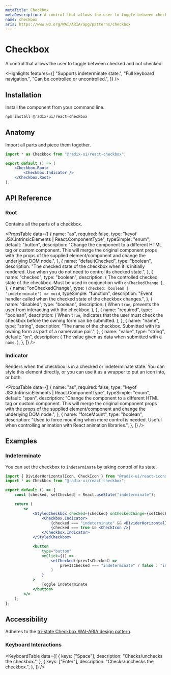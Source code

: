 ```yaml
---
metaTitle: Checkbox
metaDescription: A control that allows the user to toggle between checked and not checked.
name: checkbox
aria: https://www.w3.org/WAI/ARIA/apg/patterns/checkbox
---
```


# Checkbox

<Description>
	A control that allows the user to toggle between checked and not checked.
</Description>

<Highlights
	features={[
		"Supports indeterminate state.",
		"Full keyboard navigation.",
		"Can be controlled or uncontrolled.",
	]}
/>

## Installation

Install the component from your command line.

```bash
npm install @radix-ui/react-checkbox
```

## Anatomy

Import all parts and piece them together.

```jsx
import * as Checkbox from "@radix-ui/react-checkbox";

export default () => (
	<Checkbox.Root>
		<Checkbox.Indicator />
	</Checkbox.Root>
);
```

## API Reference

### Root

Contains all the parts of a checkbox.

<PropsTable
	data={[
		{
			name: "as",
			required: false,
			type: "keyof JSX.IntrinsicElements | React.ComponentType<any>",
			typeSimple: "enum",
			default: "button",
			description:
				"Change the component to a different HTML tag or custom component. This will merge the original component props with the props of the supplied element/component and change the underlying DOM node.",
		},
		{
			name: "defaultChecked",
			type: "boolean",
			description:
				"The checked state of the checkbox when it is initially rendered. Use when you do not need to control its checked state.",
		},
		{
			name: "checked",
			type: "boolean",
			description: (
				<span>
					The controlled checked state of the checkbox. Must be used in
					conjunction with <Code>onCheckedChange</Code>.
				</span>
			),
		},
		{
			name: "onCheckedChange",
			type: `(checked: boolean | 'indeterminate') => void`,
			typeSimple: "function",
			description:
				"Event handler called when the checked state of the checkbox changes.",
		},
		{
			name: "disabled",
			type: "boolean",
			description: (
				<span>
					When <Code>true</Code>, prevents the user from interacting with the
					checkbox.
				</span>
			),
		},
		{
			name: "required",
			type: "boolean",
			description: (
				<span>
					When <Code>true</Code>, indicates that the user must check the
					checkbox before the owning form can be submitted.
				</span>
			),
		},
		{
			name: "name",
			type: "string",
			description:
				"The name of the checkbox. Submitted with its owning form as part of a name/value pair.",
		},
		{
			name: "value",
			type: "string",
			default: "on",
			description: (
				<span>
					The value given as data when submitted with a <Code>name</Code>.
				</span>
			),
		},
	]}
/>

### Indicator

Renders when the checkbox is in a checked or indeterminate state. You can style this element directly, or you can use it as a wrapper to put an icon into, or both.

<PropsTable
	data={[
		{
			name: "as",
			required: false,
			type: "keyof JSX.IntrinsicElements | React.ComponentType<any>",
			typeSimple: "enum",
			default: "span",
			description:
				"Change the component to a different HTML tag or custom component. This will merge the original component props with the props of the supplied element/component and change the underlying DOM node.",
		},
		{
			name: "forceMount",
			type: "boolean",
			description:
				"Used to force mounting when more control is needed. Useful when controlling animation with React animation libraries.",
		},
	]}
/>

## Examples

### Indeterminate

You can set the checkbox to `indeterminate` by taking control of its state.

```jsx line=5,9-14,16
import { DividerHorizontalIcon, CheckIcon } from "@radix-ui/react-icons";
import * as Checkbox from "@radix-ui/react-checkbox";

export default () => {
	const [checked, setChecked] = React.useState("indeterminate");

	return (
		<>
			<StyledCheckbox checked={checked} onCheckedChange={setChecked}>
				<Checkbox.Indicator>
					{checked === "indeterminate" && <DividerHorizontalIcon />}
					{checked === true && <CheckIcon />}
				</Checkbox.Indicator>
			</StyledCheckbox>

			<button
				type="button"
				onClick={() =>
					setChecked((prevIsChecked) =>
						prevIsChecked === "indeterminate" ? false : "indeterminate",
					)
				}
			>
				Toggle indeterminate
			</button>
		</>
	);
};
```

## Accessibility

Adheres to the [tri-state Checkbox WAI-ARIA design pattern](https://www.w3.org/WAI/ARIA/apg/patterns/checkbox).

### Keyboard Interactions

<KeyboardTable
	data={[
		{
			keys: ["Space"],
			description: "Checks/unchecks the checkbox.",
		},
		{
			keys: ["Enter"],
			description: "Checks/unchecks the checkbox.",
		},
	]}
/>
